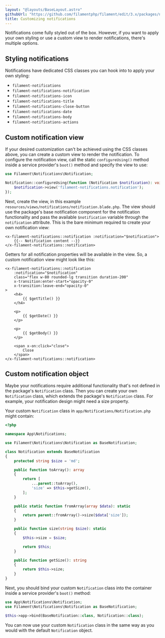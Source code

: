```yaml
---
layout: "@layouts/BaseLayout.astro"
githubUrl: "https://github.com/filamentphp/filament/edit/3.x/packages/notifications/docs/05-customizing-notifications.md"
title: Customizing notifications
---
```


Notifications come fully styled out of the box. However, if you want to apply your own styling or use a custom view to render notifications, there's multiple options.

## Styling notifications

Notifications have dedicated CSS classes you can hook into to apply your own styling:

- `filament-notifications`
- `filament-notifications-notification`
- `filament-notifications-icon`
- `filament-notifications-title`
- `filament-notifications-close-button`
- `filament-notifications-date`
- `filament-notifications-body`
- `filament-notifications-actions`

## Custom notification view

If your desired customization can't be achieved using the CSS classes above, you can create a custom view to render the notification. To configure the notification view, call the static `configureUsing()` method inside a service provider's `boot()` method and specify the view to use:

```php
use Filament\Notifications\Notification;

Notification::configureUsing(function (Notification $notification): void {
    $notification->view('filament-notifications.notification');
});
```

Next, create the view, in this example `resources/views/notifications/notification.blade.php`. The view should use the package's base notification component for the notification functionality and pass the available `$notification` variable through the `notification` attribute. This is the bare minimum required to create your own notification view:

```blade
<x-filament-notifications::notification :notification="$notification">
    {{-- Notification content --}}
</x-filament-notifications::notification>
```

Getters for all notification properties will be available in the view. So, a custom notification view might look like this:

```blade
<x-filament-notifications::notification
    :notification="$notification"
    class="flex w-80 rounded-lg transition duration-200"
    x-transition:enter-start="opacity-0"
    x-transition:leave-end="opacity-0"
>
    <h4>
        {{ $getTitle() }}
    </h4>
    
    <p>
        {{ $getDate() }}
    </p>
    
    <p>
        {{ $getBody() }}
    </p>
    
    <span x-on:click="close">
        Close
    </span>
</x-filament-notifications::notification>
```

## Custom notification object

Maybe your notifications require additional functionality that's not defined in the package's `Notification` class. Then you can create your own `Notification` class, which extends the package's `Notification` class. For example, your notification design might need a size property.

Your custom `Notification` class in `app/Notifications/Notification.php` might contain:

```php
<?php

namespace App\Notifications;

use Filament\Notifications\Notification as BaseNotification;

class Notification extends BaseNotification
{
    protected string $size = 'md';

    public function toArray(): array
    {
        return [
            ...parent::toArray(),
            'size' => $this->getSize(),
        ];
    }

    public static function fromArray(array $data): static
    {
        return parent::fromArray()->size($data['size']);
    }

    public function size(string $size): static
    {
        $this->size = $size;

        return $this;
    }

    public function getSize(): string
    {
        return $this->size;
    }
}
```

Next, you should bind your custom `Notification` class into the container inside a service provider's `boot()` method:

```php
use App\Notifications\Notification;
use Filament\Notifications\Notification as BaseNotification;

$this->app->bind(BaseNotification::class, Notification::class);
```

You can now use your custom `Notification` class in the same way as you would with the default `Notification` object.

